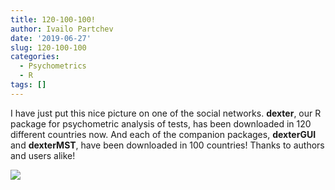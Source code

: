 ```yaml
---
title: 120-100-100!
author: Ivailo Partchev
date: '2019-06-27'
slug: 120-100-100
categories:
  - Psychometrics
  - R
tags: []
---
```


I have just put this nice picture on one of the social networks. **dexter**, our R package for psychometric analysis of tests, has been downloaded in 120 different countries now. And each of the companion packages, **dexterGUI** and **dexterMST**, have been downloaded in 100 countries! Thanks to authors and users alike!

![](/img/g4902.jpg)
